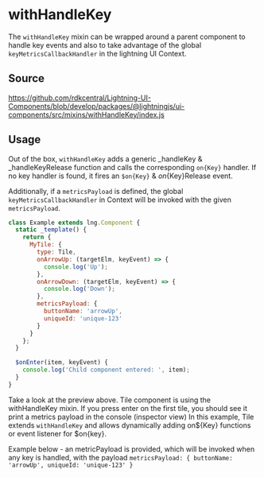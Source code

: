 ﻿<!--
  Copyright 2023 Comcast Cable Communications Management, LLC

  Licensed under the Apache License, Version 2.0 (the "License");
  you may not use this file except in compliance with the License.
  You may obtain a copy of the License at

  http://www.apache.org/licenses/LICENSE-2.0

  Unless required by applicable law or agreed to in writing, software
  distributed under the License is distributed on an "AS IS" BASIS,
  WITHOUT WARRANTIES OR CONDITIONS OF ANY KIND, either express or implied.
  See the License for the specific language governing permissions and
  limitations under the License.

  SPDX-License-Identifier: Apache-2.0
-->


# withHandleKey

The `withHandleKey` mixin can be wrapped around a parent component to handle key events and also to take advantage of the
global `keyMetricsCallbackHandler` in the lightning UI Context.

## Source

https://github.com/rdkcentral/Lightning-UI-Components/blob/develop/packages/@lightningjs/ui-components/src/mixins/withHandleKey/index.js

## Usage

Out of the box, `withHandleKey` adds a generic \_handleKey & \_handleKeyRelease function and calls the corresponding `on{Key}` handler. If no key handler is found, it fires an `$on{Key}` & $on${Key}Release event.

Additionally, if a `metricsPayload` is defined, the global `keyMetricsCallbackHandler` in Context will be invoked with
the given `metricsPayload`.

```js
class Example extends lng.Component {
  static _template() {
    return {
      MyTile: {
        type: Tile,
        onArrowUp: (targetElm, keyEvent) => {
          console.log('Up');
        },
        onArrowDown: (targetElm, keyEvent) => {
          console.log('Down');
        },
        metricsPayload: {
          buttonName: 'arrowUp',
          uniqueId: 'unique-123'
        }
      }
    };
  }

  $onEnter(item, keyEvent) {
    console.log('Child component entered: ', item);
  }
}
```

<Canvas>
  <Story id="utilities--withhandlekey--with-handle-key" />
</Canvas>

Take a look at the preview above. Tile component is using the withHandleKey mixin.
If you press enter on the first tile, you should see it print a metrics payload in the console (inspector view)
In this example, Tile extends `withHandleKey` and allows dynamically adding on${Key} functions or event listener for $on{key}.

Example below - an metricPayload is provided, which will be invoked when any key is handled, with the payload
`metricsPayload: { buttonName: 'arrowUp', uniqueId: 'unique-123' }`

